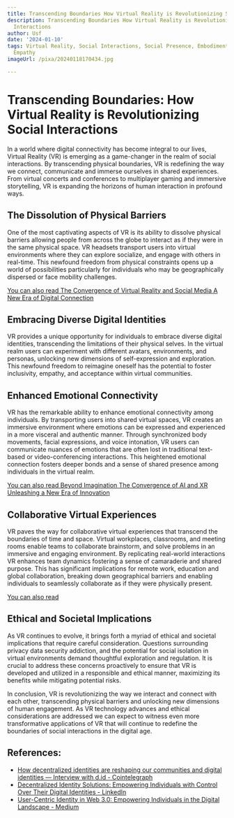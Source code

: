 ```yaml
---
title: Transcending Boundaries How Virtual Reality is Revolutionizing Social Interactions
description: Transcending Boundaries How Virtual Reality is Revolutionizing Social
  Interactions
author: Usf
date: '2024-01-10'
tags: Virtual Reality, Social Interactions, Social Presence, Embodiment, Communication,
  Empathy
imageUrl: /pixa/20240118170434.jpg

---
```

# Transcending Boundaries: How Virtual Reality is Revolutionizing Social Interactions

In  a  world  where digital connectivity has become integral to our lives, Virtual  Reality (VR) is emerging as a game-changer in the realm of social interactions. By transcending physical  boundaries, VR is redefining the way we  connect, communicate and immerse ourselves  in shared experiences. From virtual concerts and conferences to multiplayer gaming and  immersive storytelling, VR is expanding the horizons of human  interaction in profound  ways.

## The Dissolution of Physical Barriers

One of the  most captivating aspects of  VR is its ability to dissolve physical barriers allowing people from across the globe to interact as  if they were in the same physical space. VR headsets  transport users into virtual environments where they  can explore socialize, and engage  with others in real-time. This newfound freedom from physical constraints opens up a world of  possibilities  particularly for individuals who may be geographically dispersed or face mobility challenges.

[You can also read The Convergence of Virtual Reality and Social Media A New Era of Digital Connection](The%20Convergence%20of%20Virtual%20Reality%20and%20Social%20Media%20A%20New%20Era%20of%20Digital%20Connection)


## Embracing Diverse Digital Identities

VR provides a unique opportunity for individuals to embrace diverse digital identities, transcending the limitations of  their physical selves.  In the virtual realm users can  experiment with different avatars, environments, and personas, unlocking new dimensions of self-expression and  exploration. This newfound freedom  to reimagine oneself has the potential to foster inclusivity, empathy, and acceptance within virtual communities.

## Enhanced Emotional Connectivity

VR  has the remarkable ability to  enhance emotional connectivity among individuals. By transporting users into shared virtual spaces, VR creates an  immersive environment where emotions can be expressed and experienced in a more visceral and authentic manner. Through synchronized body  movements, facial expressions,  and voice intonation, VR users can communicate nuances of emotions that are often lost in traditional text-based  or video-conferencing interactions. This heightened emotional connection  fosters deeper bonds and a sense of shared presence among individuals in the virtual realm.

[You can also read Beyond Imagination The Convergence of AI and XR Unleashing a New Era  of  Innovation](Beyond%20Imagination%20The%20Convergence%20of%20AI%20and%20XR%20Unleashing%20a%20New%20Era%20of%20Innovation)


## Collaborative Virtual Experiences

VR paves  the way for collaborative virtual experiences that  transcend the boundaries of time and space. Virtual workplaces, classrooms, and  meeting rooms enable teams  to collaborate brainstorm,  and solve problems in an immersive and engaging environment.  By replicating real-world interactions VR enhances team dynamics fostering a sense of  camaraderie and  shared purpose.  This has significant implications for  remote work, education and global collaboration, breaking down geographical  barriers and enabling individuals to seamlessly collaborate as if they were physically present.

[You can also read  ]()


## Ethical and Societal Implications

As VR continues to evolve,  it brings forth a myriad of ethical and societal  implications  that require careful consideration.  Questions surrounding privacy data security addiction, and the  potential for social isolation in virtual environments demand  thoughtful exploration and regulation. It is crucial to address these concerns proactively to ensure that VR is developed and utilized in a responsible and ethical manner,  maximizing its benefits while mitigating potential risks.

In conclusion, VR is revolutionizing the way we interact and connect with each other, transcending physical barriers and  unlocking new dimensions of human engagement.  As VR technology advances and ethical considerations  are addressed we can expect to witness even more transformative applications of VR that will continue to redefine the boundaries of social interactions in the digital age.

## References:
- [How decentralized identities are reshaping our communities and digital identities — Interview with d.id - Cointelegraph](https://cointelegraph.com/news/how-decentralized-identities-are-reshaping-our-communities-and-digital-identities-interview-with-did)
- [Decentralized Identity Solutions: Empowering Individuals with Control Over Their Digital Identities - LinkedIn](https://www.linkedin.com/pulse/decentralized-identity-solutions-empowering-control-over-singh-l83qf?trk=article-ssr-frontend-pulse_more-articles_related-content-card)
- [User-Centric Identity in Web 3.0: Empowering Individuals in the Digital Landscape - Medium](https://medium.com/@littlepama23/user-centric-identity-in-web-3-0-empowering-individuals-in-the-digital-landscape-5028376440ef)
